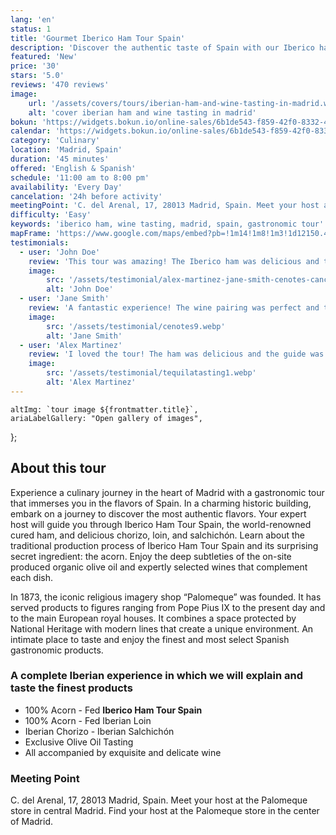 ```yaml
---
lang: 'en'
status: 1
title: 'Gourmet Iberico Ham Tour Spain'
description: 'Discover the authentic taste of Spain with our Iberico ham Tour Spain'
featured: 'New'
price: '30'
stars: '5.0'
reviews: '470 reviews'
image:
    url: '/assets/covers/tours/iberian-ham-and-wine-tasting-in-madrid.webp'
    alt: 'cover iberian ham and wine tasting in madrid'
bokun: 'https://widgets.bokun.io/online-sales/6b1de543-f859-42f0-8332-446d14d349f4/experience/806806?partialView=1'
calendar: 'https://widgets.bokun.io/online-sales/6b1de543-f859-42f0-8332-446d14d349f4/experience-calendar/806806'
category: 'Culinary'
location: 'Madrid, Spain'
duration: '45 minutes'
offered: 'English & Spanish'
schedule: '11:00 am to 8:00 pm'
availability: 'Every Day'
cancelation: '24h before activity'
meetingPoint: 'C. del Arenal, 17, 28013 Madrid, Spain. Meet your host at the Palomeque store'
difficulty: 'Easy'
keywords: 'iberico ham, wine tasting, madrid, spain, gastronomic tour'
mapFrame: 'https://www.google.com/maps/embed?pb=!1m14!1m8!1m3!1d12150.455304505642!2d-3.707718!3d40.417405!3m2!1i1024!2i768!4f13.1!3m3!1m2!1s0xd42287eac0b589d%3A0x703b27a596d13107!2sC.%20del%20Arenal%2C%2017%2C%20Centro%2C%2028013%20Madrid%2C%20Espa%C3%B1a!5e0!3m2!1ses-419!2sus!4v1709230299708!5m2!1ses-419!2sus'
testimonials:
  - user: 'John Doe'
    review: 'This tour was amazing! The Iberico ham was delicious and the guide was very knowledgeable.'
    image:
        src: '/assets/testimonial/alex-martinez-jane-smith-cenotes-cancun-adventure-tour-experience-opinion.webp'
        alt: 'John Doe'
  - user: 'Jane Smith'
    review: 'A fantastic experience! The wine pairing was perfect and the atmosphere was wonderful.'
    image:
        src: '/assets/testimonial/cenotes9.webp'
        alt: 'Jane Smith'
  - user: 'Alex Martinez'
    review: 'I loved the tour! The ham was delicious and the guide was very friendly and informative.'
    image:
        src: '/assets/testimonial/tequilatasting1.webp'
        alt: 'Alex Martinez'
---
```




    altImg: `tour image ${frontmatter.title}`,
    ariaLabelGallery: "Open gallery of images",
};

<SliderGallery 
    client:load 
    images={arrayImages} 
    accessibility={accessibility}
/>

<h2 class="text-3xl md:text-4xl font-extrabold mb-4 text-red-700">About this tour</h2>

<p class="text-lg text-justify my-5">Experience a culinary journey in the heart of Madrid with a gastronomic 
tour that immerses you in the flavors of Spain. In a charming historic building, embark on a journey to discover 
the most authentic flavors. Your expert host will guide you through Iberico Ham Tour Spain, the world-renowned 
cured ham, and delicious chorizo, loin, and salchichón. Learn about the traditional production process of Iberico 
Ham Tour Spain and its surprising secret ingredient: the acorn. Enjoy the deep subtleties of the on-site produced 
organic olive oil and expertly selected wines that complement each dish.</p>

<p class="text-lg text-justify my-5">In 1873, the iconic religious imagery shop “Palomeque” was founded. It has served 
products to figures ranging from Pope Pius IX to the present day and to the main European royal houses. It combines a 
space protected by National Heritage with modern lines that create a unique environment. An intimate place to taste and 
enjoy the finest and most select Spanish gastronomic products.</p>

<h3 class="text-3xl md:text-3xl font-bold mb-4 text-sky-800">A complete Iberian experience in which we will explain and taste the finest products</h3>

<ul class="md:ml-10 text-lg text-justify space-y-4 mb-4">
    <li><i class="at-check-circle text-green-500"></i> 100% Acorn - Fed <strong>Iberico Ham Tour Spain</strong></li>
    <li><i class="at-check-circle text-green-500"></i> 100% Acorn - Fed Iberian Loin</li>
    <li><i class="at-check-circle text-green-500"></i> Iberian Chorizo - Iberian Salchichón</li>
    <li><i class="at-check-circle text-green-500"></i> Exclusive Olive Oil Tasting</li>
    <li><i class="at-check-circle text-green-500"></i> All accompanied by exquisite and delicate wine</li>
</ul>
    
<h3 class="text-3xl md:text-3xl font-bold mb-4 text-sky-800">Meeting Point</h3>

<p class="text-lg text-justify my-5">C. del Arenal, 17, 28013 Madrid, Spain. Meet your host at the Palomeque store in central Madrid. 
Find your host at the Palomeque store in the center of Madrid.</p>